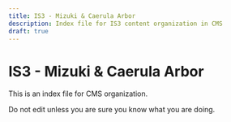 ```yaml
---
title: IS3 - Mizuki & Caerula Arbor
description: Index file for IS3 content organization in CMS
draft: true
---
```


# IS3 - Mizuki & Caerula Arbor

This is an index file for CMS organization.

Do not edit unless you are sure you know what you are doing.

